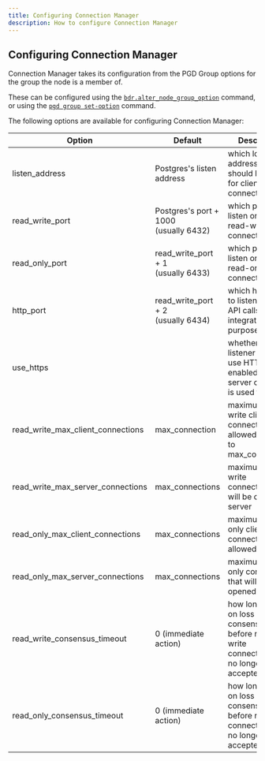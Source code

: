 ```yaml
---
title: Configuring Connection Manager
description: How to configure Connection Manager
---
```


## Configuring Connection Manager

Connection Manager takes its configuration from the PGD Group options for the group the node is a member of.

These can be configured using the [`bdr.alter_node_group_option`](/pgd/6/reference/tables-views-functions/nodes-management-interfaces#bdralter_node_group_option) command, or using the [`pgd group set-option`](/pgd/6/reference/cli/command_ref/group/set-option/) command.

The following options are available for configuring Connection Manager:

| Option                            | Default                                   | Description                                                                                |
|-----------------------------------|-------------------------------------------|--------------------------------------------------------------------------------------------|
| listen_address                    | Postgres's listen address                 | which local addresses it should listen on for client connections                           |
| read_write_port                   | Postgres's port + 1000<br/>(usually 6432) | which port to listen on for read-write connections                                         |
| read_only_port                    | read_write_port + 1<br/>(usually 6433) | which port to listen on for read-only connections                                          |
| http_port                         | read_write_port + 2<br/>(usually 6434) | which http port to listen for REST API calls (for integration purposes)                    |
| use_https                         |                                           | whether http listener should use HTTPS, if enabled, the server certificate is used to TLS  |
| read_write_max_client_connections | max_connection                            | maximum read-write client connections allowed, defaults to max_connections                 |
| read_write_max_server_connections | max_connections                           | maximum read-write connections that will be opened to server                               |
| read_only_max_client_connections  | max_connections                           | maximum read-only client connections allowed                                               |
| read_only_max_server_connections  | max_connections                           | maximum read-only connections that will be opened to server                                |
| read_write_consensus_timeout      | 0 (immediate action)                      | how long to wait on loss of consensus before read-write connections are no longer accepted |
| read_only_consensus_timeout       | 0 (immediate action)                      | how long to wait on loss of consensus before read-only connections are no longer accepted. |

